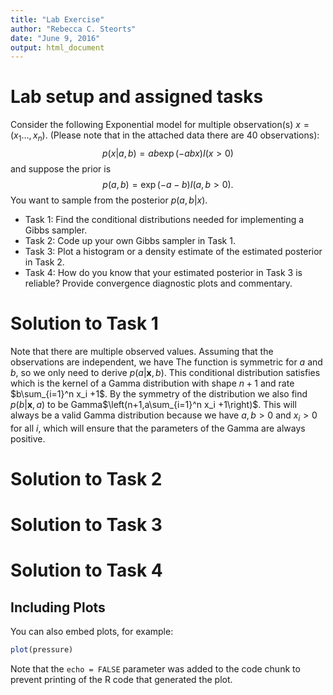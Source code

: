 ```yaml
---
title: "Lab Exercise"
author: "Rebecca C. Steorts"
date: "June 9, 2016"
output: html_document
---
```



# Lab setup and assigned tasks

Consider the following Exponential model for multiple observation(s) $x = (x_1\ldots,x_n)$. (Please note that in the attached data there are 40 observations):
$$ p(x|a,b) = a b \exp(- a b x) I(x>0)$$
and suppose the prior is 
$$ p(a,b) = \exp(- a - b)I(a,b>0). $$
You want to sample from the posterior $p(a,b|x)$.  

- Task 1: Find the conditional distributions needed for implementing a Gibbs sampler.
- Task 2: Code up your own Gibbs sampler in Task 1.
- Task 3: Plot a histogram or a density estimate of the estimated posterior in Task 2. 
- Task 4: How do you know that your estimated posterior in Task 3 is reliable? Provide convergence diagnostic plots and commentary. 

# Solution to Task 1
Note that there are multiple observed values.  Assuming that the observations are independent, we have
\begin{align*}
p(\boldsymbol{x}|a,b) &= \prod_{i=1}^n p(x_i|a,b) \\
&= \prod_{i=1}^n ab\exp(-abx_i) \\
&= (ab)^n\exp\left(-ab\sum_{i=1}^nx_i\right).
\end{align*}
The function is symmetric for $a$ and $b$, so we only need to derive $p(a|\boldsymbol{x},b)$.  This conditional distribution satisfies
\begin{align*}
p(a|\boldsymbol{x},b) &\propto_a p(a,b,\boldsymbol{x}) \\
&= p(\boldsymbol{x}|a,b)p(a,b) \\
&=(ab)^n\exp\left(-ab\sum_{i=1}^nx_i\right)\left(\exp(-a-b)I(a,b>0)\right) \\
&= a^nb^n\exp\left(-ab\sum_{i=1}^n x_i \right)\exp(-a)\exp(-b)I(a,b>0) \\
&\propto_a a^n \exp\left(-a\left(b\sum_{i=1}^n x_i +1\right)\right)I(a>0),
\end{align*}
which is the kernel of a Gamma distribution with shape $n+1$ and rate $b\sum_{i=1}^n x_i +1$.  By the symmetry of the distribution we also find $p(b|\boldsymbol{x},a)$ to be Gamma$\left(n+1,a\sum_{i=1}^n x_i +1\right)$.  This will always be a valid Gamma distribution because we have $a,b>0$ and $x_i > 0$ for all $i$, which will ensure that the parameters of the Gamma are always positive.

# Solution to Task 2 



# Solution to Task 3



# Solution to Task 4




## Including Plots

You can also embed plots, for example:

```r
plot(pressure)
```

Note that the `echo = FALSE` parameter was added to the code chunk to prevent printing of the R code that generated the plot.
